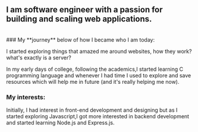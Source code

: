 
## I am **software engineer** with a passion for building and scaling web applications. 

<Contact />

<br/>
### My **journey** below of how I became who I am today:

I started exploring things that amazed me around websites, how they work? what's exactly is a server?

In my early days of college, following the academics,I started learning C programming language and whenever I had time I used to explore and save resources which will help me in future (and it's really helping me now).
<br/>
### **My interests**:
Initially, I had interest in front-end development and designing but as I started exploring Javascript,I got more interested in backend development and started learning Node.js and Express.js.
